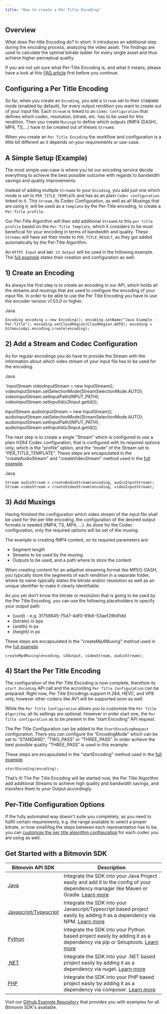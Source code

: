 ```yaml
---
title: "How to create a Per-Title Encoding"
---
```


## Overview

What does Per-title Encoding do? In short: It introduces an additional step during the encoding process, analyzing the video asset. The findings are used to calculate the optimal bitrate ladder for every single asset and thus achieve higher perceptual quality.

If you are not yet sure what Per-Title Encoding is, and what it means, please have a look at this [FAQ article](/encoding/docs/what-is-per-title-encoding) first before you continue.

## Configuring a Per Title Encoding

So far, when you create an `Encoding`, you add a `Stream` set to their `STANDARD` mode (enabled by default), for every output rendition you want to create out of your input file. Each `Stream` is linked to an `Codec Configuration` that defines which codec, resolution, bitrate, etc. has to be used for this rendition. Then you create `Muxing`s to define which outputs (fMP4 (DASH), MP4, TS,...) have to be created out of theses `Stream`s.

When you create an `Per Title Encoding` the workflow and configuration is a little bit different as it depends on your requirements or use-case.

## A Simple Setup (Example)

The most simple use-case is where you let our encoding service decide everything to achieve the best possible outcome with regards to bandwidth savings and quality improvements.

Instead of adding multiple `Stream`s to your `Encoding`, you add just one which mode is set to `PER_TITLE_TEMPLATE` and has as an plain `Codec configuration` linked to it. This `Stream`, its Codec Configuration, as well as all Muxings that are using it, will be used as a `template` by the Per-Title encoding, to create a `Per-Title profile`.

Our Per-Title Algorithm will then add additional `Stream`s to this `per title profile` based on the `Per-Title Template`, which it considers to be most beneficial for your encoding in terms of bandwidth and quality. These `Streams` will have set their mode to `PER_TITLE_RESULT`, as they got added automatically by the Per-Title Algorithm.

An `HTTPS Input` and `AWS S3 Output` will be used in the following example. The [full example](https://github.com/bitmovin/bitmovin-api-sdk-examples/blob/master/java/src/main/java/PerTitleEncoding.java) states their creation and configuration as well.

## 1) Create an Encoding

As always the first step is to create an encoding in our API, which holds all the streams and muxings that are used to configure the encoding of your input file. In order to be able to use the Per Title Encoding you have to use the encoder version v1.53.0 or higher.

Java

`Encoding encoding = new Encoding();
encoding.setName("Java Example - Per-Title");
encoding.setCloudRegion(CloudRegion.AUTO);
encoding = bitmovinApi.encoding.create(encoding);
`

## 2) Add a Stream and Codec Configuration

As for regular encodings you do have to provide the Stream with the information about which video stream of your input file has to be used for the encoding.

Java

`InputStream videoInputStream = new InputStream();
videoInputStream.setSelectionMode(StreamSelectionMode.AUTO);
videoInputStream.setInputPath(INPUT_PATH);
videoInputStream.setInputId(s3Input.getId());

InputStream audioInputStream = new InputStream();
audioInputStream.setSelectionMode(StreamSelectionMode.AUTO);
audioInputStream.setInputPath(INPUT_PATH);
audioInputStream.setInputId(s3Input.getId());
`

The next step is to create a single “Stream” which is configured to use a plain H264 Codec configuration, that is configured with its required options only, which is the “profile” option, and the “mode” of the Stream set to “PER\_TITLE\_TEMPLATE”. These steps are encapsulated in the "createAudioStream" and "createVideoStream" method used in the [full example](https://github.com/bitmovin/bitmovin-java/blob/master/src/test/java/com/bitmovin/api/examples/CreatePerTitleEncodingMp4.java#L112).

Java

`Stream audioStream = createAudioStream(encoding, audioInputStream);
Stream videoStream = createVideoStream(encoding, videoInputStream);
`

## 3) Add Muxings

Having finished the configuration which video stream of the input file shall be used for the per title encoding, the configuration of the desired output formats is needed (fMP4, TS, MP4, …). As done for the Codec configuration, only the required options will be set of the muxing.

The example is creating fMP4 content, so its required parameters are:

* Segment length
* Streams to be used by the muxing
* Outputs to be used, and a path where to store the content

When creating content for an adaptive streaming format like MPEG-DASH, you typically store the segments of each rendition in a separate folder, where its name typically states the bitrate and/or resolution as well as an unique identifier to make it clearly identifiable.

As you yet don’t know the bitrate or resolution that is going to be used by the Per Title Encoding, you can use the following placeholders to specify your output path:

* {uuid} - e.g. 3f759845-75d7-4df0-91b6-53aef29b91dd
* {bitrate} in bps
* {width} in px
* {height} in px

These steps are encapsulated in the "createMp4Muxing" method used in the [full example](https://github.com/bitmovin/bitmovin-java/blob/master/src/test/java/com/bitmovin/api/examples/CreatePerTitleEncodingMp4.java#L178).

`createMp4Muxing(encoding, s3Output, videoStream, audioStream);
`

## 4) Start the Per Title Encoding

The configuration of the Per Title Encoding is now complete, therefore its `start Encoding` API call and the according `Per Title Configuration` can be prepared. Right now, Per Title Encodings support H.264, HEVC, and VP9 only, however other codecs like AV1 will be supported soon as well.

While the `Per Title Configuration` allows you to customize the `Per Title Algorithm`, all its settings are optional. However in order start one, the `Per Title configuration` as to be present in the “start Encoding” API request.

The Per Title Configuration can be added to the `StartEncodingRequest` configuration. There you can configure the “EncodingMode” which can be set to “STANDARD”, “TWO\_PASS” or “THREE\_PASS”. In order achieve the best possible quality “THREE\_PASS” is used in this example.

These steps are encapsulated in the "startEncoding" method used in the [full example](https://github.com/bitmovin/bitmovin-java/blob/master/src/test/java/com/bitmovin/api/examples/CreatePerTitleEncodingMp4.java#L212).

`startEncoding(encoding);
`

That’s it! The Per Title Encoding will be started now, the Per Title Algorithm add additional Streams to achieve high quality and bandwidth savings, and transfers them to your Output accordingly.

## Per-Title Configuration Options

If the fully automated way doesn't suite you completely, as you need to fullfil certain requirements, e.g. the range available to select a proper bitrate, or how small/big the steps between each representation has to be, you can [customize the per title algorithm configuration](/encoding/docs/per-title-configuration-options-explained) for each codec you are using as well.

## Get Started with a Bitmovin SDK

| Bitmovin API SDK                                                               | Description                                                                                                                                                                                            |
| ------------------------------------------------------------------------------ | ------------------------------------------------------------------------------------------------------------------------------------------------------------------------------------------------------ |
| [Java](https://github.com/bitmovin/bitmovin-api-sdk-java)                      | Integrate the SDK into your Java Project easily and add it to the config of your dependency manager like Maven or Gradle. [Learn more](https://github.com/bitmovin/bitmovin-api-sdk-java#installation) |
| [Javascript/Typescript](https://github.com/bitmovin/bitmovin-api-sdk-examples) | Integrate the SDK into your Javascript/Typescript based project easily by adding it as a dependency via NPM. [Learn more](https://github.com/bitmovin/bitmovin-api-sdk-javascript#installation)        |
| [Python](https://github.com/bitmovin/bitmovin-api-sdk-examples)                | Integrate the SDK into your Python based project easily by adding it as a dependency via pip or Setuptools. [Learn more](https://github.com/bitmovin/bitmovin-api-sdk-python#installation)             |
| [.NET](https://github.com/bitmovin/bitmovin-api-sdk-examples)                  | Integrate the SDK into your .NET based project easily by adding it as a dependency via nuget. [Learn more](https://github.com/bitmovin/bitmovin-api-sdk-dotnet#installation)                           |
| [PHP](https://github.com/bitmovin/bitmovin-api-sdk-examples)                   | Integrate the SDK into your PHP based project easily by adding it as a dependency via composer. [Learn more](https://github.com/bitmovin/bitmovin-api-sdk-php#installation)                            |

Visit our [Github Example Repository](https://github.com/bitmovin/bitmovin-api-sdk-examples) that provides you with examples for all Bitmovin SDK's available.